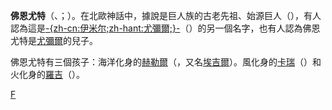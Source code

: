 {{Unreferenced|time=2020-10-30T10:52:48+00:00}}
'''佛恩尤特'''（{{lang|en|Fornjot}}、{{lang|en|Fornjót}}；{{lang-non|Fornjótr}}）。在北歐神話中，據說是巨人族的古老先祖、始源巨人（{{lang|en|Old Jute}}），有人認為{{who}}這是[[尤彌爾|-{zh-cn:伊米尔;zh-hant:尤彌爾;}-]]（{{lang|en|Ymir}}）的另一個名字，也有人認為{{who}}佛恩尤特是[[尤彌爾|尤彌爾]]的兒子。

佛恩尤特有三個孩子：海洋化身的[[赫勒爾|赫勒爾]]（{{lang|en|Hler}}，又名[[埃吉爾|埃吉爾]]）。風化身的[[卡瑞|卡瑞]]（{{lang|en|Kari}}）和火化身的[[羅吉|羅吉]]（{{lang|en|Logi}}）。

{{北歐神話}}
{{北歐神話小作品}}

[[Category:北歐巨人|F]]